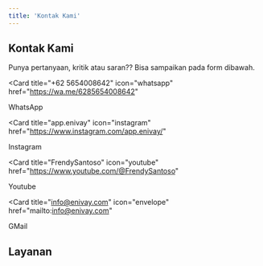 ```yaml
---
title: 'Kontak Kami'
---
```


## Kontak Kami

Punya pertanyaan, kritik atau saran??
Bisa sampaikan pada form dibawah.

<CardGroup>

<Card 
  title="+62 5654008642"
  icon="whatsapp"
  href="https://wa.me/6285654008642"
>
  WhatsApp
</Card>

<Card
  title="app.enivay"
  icon="instagram"
  href="https://www.instagram.com/app.enivay/"
>
  Instagram
</Card>

<Card
  title="FrendySantoso"
  icon="youtube"
  href="https://www.youtube.com/@FrendySantoso"
>
  Youtube
</Card>

<Card
  title="info@enivay.com"
  icon="envelope"
  href="mailto:info@enivay.com"
>
  GMail
</Card>

</CardGroup>

## Layanan
